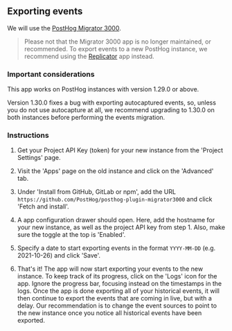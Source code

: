## Exporting events

We will use the [PostHog Migrator 3000](https://github.com/PostHog/posthog-plugin-migrator3000).

> Please not that the Migrator 3000 app is no longer maintained, or recommended. To export events to a new PostHog instance, we recommend using the [Replicator](/docs/apps/replicator) app instead.

### Important considerations

This app works on PostHog instances with version 1.29.0 or above.

Version 1.30.0 fixes a bug with exporting autocaptured events, so, unless you do not use autocapture at all, we recommend upgrading to 1.30.0 on both instances before performing the events migration.

### Instructions

1. Get your Project API Key (token) for your new instance from the 'Project Settings' page. 

2. Visit the 'Apps' page on the old instance and click on the 'Advanced' tab.

3. Under 'Install from GitHub, GitLab or npm', add the URL `https://github.com/PostHog/posthog-plugin-migrator3000` and click 'Fetch and install'.

4. A app configuration drawer should open. Here, add the hostname for your new instance, as well as the project API key from step 1. Also, make sure the toggle at the top is 'Enabled'.

5. Specify a date to start exporting events in the format `YYYY-MM-DD` (e.g. 2021-10-26) and click 'Save'.

6. That's it! The app will now start exporting your events to the new instance. To keep track of its progress, click on the 'Logs' icon for the app. Ignore the progress bar, focusing instead on the timestamps in the logs. Once the app is done exporting all of your historical events, it will then continue to export the events that are coming in live, but with a delay. Our recommendation is to change the event sources to point to the new instance once you notice all historical events have been exported.
